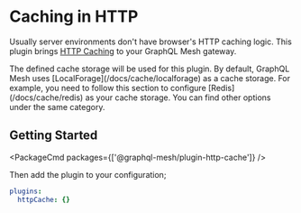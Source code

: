 
# Caching in HTTP

Usually server environments don't have browser's HTTP caching logic.
This plugin brings [HTTP Caching](https://developer.mozilla.org/en-US/docs/Web/HTTP/Caching) to your GraphQL Mesh gateway.

<Callout>
  The defined cache storage will be used for this plugin. By default, GraphQL Mesh uses
  [LocalForage](/docs/cache/localforage) as a cache storage. For example, you need to follow this section to configure
  [Redis](/docs/cache/redis) as your cache storage. You can find other options under the same category.
</Callout>

## Getting Started

<PackageCmd packages={['@graphql-mesh/plugin-http-cache']} />

Then add the plugin to your configuration;

```yaml filename=".meshrc.yaml"
plugins:
  httpCache: {}
```
